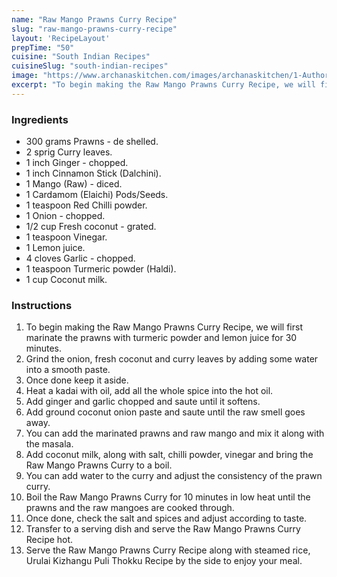 ---
name: "Raw Mango Prawns Curry Recipe"
slug: "raw-mango-prawns-curry-recipe"
layout: 'RecipeLayout'
prepTime: "50"
cuisine: "South Indian Recipes"
cuisineSlug: "south-indian-recipes"
image: "https://www.archanaskitchen.com/images/archanaskitchen/1-Author/sibyl_sunitha/Raw_Mango_Prawns_Curry_Recipe.jpg"
excerpt: "To begin making the Raw Mango Prawns Curry Recipe, we will first marinate the prawns with turmeric powder and lemon juice for 30 minutes"
---

### Ingredients

- 300 grams Prawns - de shelled.
- 2 sprig Curry leaves.
- 1 inch Ginger - chopped.
- 1 inch Cinnamon Stick (Dalchini).
- 1 Mango (Raw) - diced.
- 1 Cardamom (Elaichi) Pods/Seeds.
- 1 teaspoon Red Chilli powder.
- 1 Onion - chopped.
- 1/2 cup Fresh coconut - grated.
- 1 teaspoon Vinegar.
- 1 Lemon juice.
- 4 cloves Garlic - chopped.
- 1 teaspoon Turmeric powder (Haldi).
- 1 cup Coconut milk.

### Instructions

1. To begin making the Raw Mango Prawns Curry Recipe, we will first marinate the prawns with turmeric powder and lemon juice for 30 minutes.
1. Grind the onion, fresh coconut and curry leaves by adding some water into a smooth paste.
1. Once done keep it aside.
1. Heat a kadai with oil, add all the whole spice into the hot oil.
1. Add ginger and garlic chopped and saute until it softens.
1. Add ground coconut onion paste and saute until the raw smell goes away.
1. You can add the marinated prawns and raw mango and mix it along with the masala.
1. Add coconut milk, along with salt, chilli powder, vinegar and bring the Raw Mango Prawns Curry to a boil.
1. You can add water to the curry and adjust the consistency of the prawn curry.
1. Boil the Raw Mango Prawns Curry for 10 minutes in low heat until the prawns and the raw mangoes are cooked through.
1.  Once done, check the salt and spices and adjust according to taste.
1. Transfer to a serving dish and serve the Raw Mango Prawns Curry Recipe hot.
1. Serve the Raw Mango Prawns Curry Recipe along with steamed rice, Urulai Kizhangu Puli Thokku Recipe by the side to enjoy your meal.
